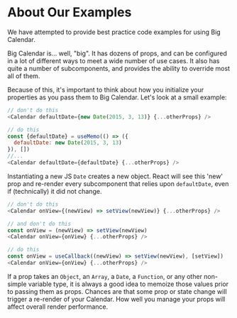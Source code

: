 
<Meta title="About Our Examples" />

# About Our Examples

We have attempted to provide best practice code examples for using Big Calendar.

Big Calendar is... well, "big". It has dozens of props, and can be configured in a lot of different ways to meet a wide number of use cases. It also has quite a number of subcomponents, and provides the ability to override most all of them.

Because of this, it's important to think about how you initialize your properties as you pass them to Big Calendar. Let's look at a small example:

```js
// don't do this
<Calendar defaultDate={new Date(2015, 3, 13)} {...otherProps} />
```

```js
// do this
const {defaultDate} = useMemo(() => ({
  defaultDate: new Date(2015, 3, 13)
}), [])
//...
<Calendar defaultDate={defaultDate} {...otherProps} />
```

Instantiating a new JS `Date` creates a new object. React will see this 'new' prop and re-render every subcomponent that relies upon `defaultDate`, even if (technically) it did not change.

```js
// don't do this
<Calendar onView={(newView) => setView(newView)} {...otherProps} />
```

```js
// and don't do this
const onView = (newView) => setView(newView)
<Calendar onView={onView} {...otherProps} />
```

```js
// do this
const onView = useCallback((newView) => setView(newView), [setView])
<Calendar onView={onView} {...otherProps} />
```

If a prop takes an `Object`, an `Array`, a `Date`, a `Function`, or any other non-simple variable type, it is always a good idea to memoize those values prior to passing them as props. Chances are that some prop or state change will trigger a re-render of your Calendar. How well you manage your props will affect overall render performance.
